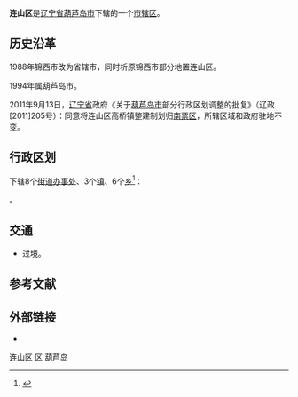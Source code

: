 {{Infobox China County
| county = 连山区
| usedname = 
| nameorigin = 
| Photo = 
| Photoname = 
| map = ChinaHuludaoLianshan.png
| map_caption = 连山区在葫芦岛市的位置
| Belong = [[辽宁省|辽宁省]][[葫芦岛市|葫芦岛市]]
| Types = [[市辖区|市辖区]]
| admincode =  
| founded = 
| seat = 
| officerTitle = 
| officer = 
| officerTitle2 = 
| officer2 = 
| division = 25
| town = 6
| township = 8
| subdistrict = 11
| dialect = 
| post code = 125001
| phone code = 0429
| coordinate = 
| area = 1653
| area land = 
| area water = 
| census yr = 
| pop = 63万人
| density =  
| GDP = 
| GDP_as_of = 
| GDPPC = 
| carlicense = 辽P
| web = www.lianshan.gov.cn
| web_title = 连山区政府网
}}

'''连山区'''是[[辽宁省|辽宁省]][[葫芦岛市|葫芦岛市]]下辖的一个[[市辖区|市辖区]]。

==历史沿革==
1988年锦西市改为省辖市，同时析原锦西市部分地置连山区。

1994年属葫芦岛市。

2011年9月13日，[[辽宁省|辽宁省]]政府《关于[[葫芦岛市|葫芦岛市]]部分行政区划调整的批复》（辽政[2011]205号）：同意将连山区高桥镇整建制划归[[南票区|南票区]]，所辖区域和政府驻地不变。

== 行政区划 ==
{{PAGENAMEBASE}}下辖8个[[街道办事处|街道办事处]]、3个[[行政建制镇|镇]]、6个[[乡_(中华人民共和国)|乡]]<ref>{{PRC admin/ref sgc|21/14/02}}</ref>：

{{PRC admin/children|21/14/02}}。

== 交通 ==
* {{中国国道名|102}}过境。

== 参考文献 ==
{{reflist}}

== 外部链接 ==
* {{Official website|http://www.lianshan.gov.cn/|name=葫芦岛市连山区人民政府}}

{{连山区行政区划}}
{{葫芦岛市行政区划}}
{{辽宁行政区划}}

[[Category:连山区|]]
[[Category:葫芦岛区县市|区]]
[[Category:辽宁市辖区|葫芦岛]]